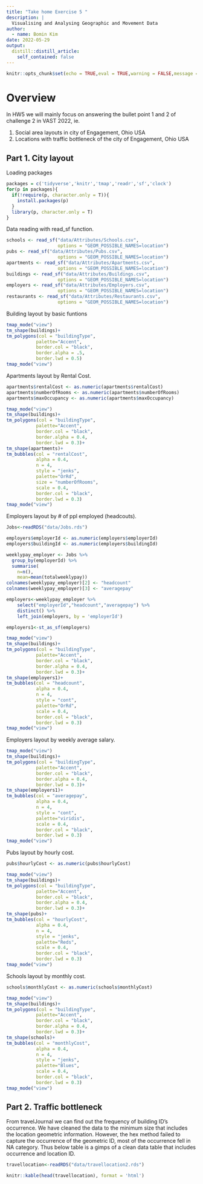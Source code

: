 ```yaml
---
title: "Take home Exercise 5 "
description: |
  Visualising and Analysing Geographic and Movement Data
author:
  - name: Bomin Kim
date: 2022-05-29
output:
  distill::distill_article:
    self_contained: false
---
```


```r
knitr::opts_chunk$set(echo = TRUE,eval = TRUE,warning = FALSE,message = FALSE)
```
# Overview
In HW5 we will mainly focus on answering the bullet point 1 and 2 of challenge 2 in VAST 2022, ie. 

1. Social area layouts in city of Engagement, Ohio USA
2. Locations with traffic bottleneck of the city of Engagement, Ohio USA

## Part 1. City layout
Loading packages

```r
packages = c('tidyverse','knitr','tmap','readr','sf','clock')
for(p in packages){
  if(!require(p, character.only = T)){
    install.packages(p)
  }
  library(p, character.only = T)
}
```

Data reading with read_sf function.

```r
schools <- read_sf("data/Attributes/Schools.csv", 
                   options = "GEOM_POSSIBLE_NAMES=location")  
pubs <- read_sf("data/Attributes/Pubs.csv", 
                   options = "GEOM_POSSIBLE_NAMES=location")
apartments <- read_sf("data/Attributes/Apartments.csv", 
                   options = "GEOM_POSSIBLE_NAMES=location")
buildings <- read_sf("data/Attributes/Buildings.csv", 
                   options = "GEOM_POSSIBLE_NAMES=location")
employers <- read_sf("data/Attributes/Employers.csv", 
                   options = "GEOM_POSSIBLE_NAMES=location")
restaurants <- read_sf("data/Attributes/Restaurants.csv", 
                   options = "GEOM_POSSIBLE_NAMES=location")
```

Building layout by basic funtions

```r
tmap_mode("view")
tm_shape(buildings)+
tm_polygons(col = "buildingType",
           palette="Accent",
           border.col = "black",
           border.alpha = .5,
           border.lwd = 0.5)
tmap_mode("view")
```
Apartments layout by Rental Cost.

```r
apartments$rentalCost <- as.numeric(apartments$rentalCost)
apartments$numberOfRooms <- as.numeric(apartments$numberOfRooms)
apartments$maxOccupancy <- as.numeric(apartments$maxOccupancy)

tmap_mode("view")
tm_shape(buildings)+
tm_polygons(col = "buildingType",
           palette="Accent",
           border.col = "black",
           border.alpha = 0.4,
           border.lwd = 0.3)+
tm_shape(apartments)+
tm_bubbles(col = "rentalCost",
           alpha = 0.4,
           n = 4,
           style = "jenks",
           palette="OrRd",
           size = "numberOfRooms",
           scale = 0.4,
           border.col = "black",
           border.lwd = 0.3)
tmap_mode("view")
```
Employers layout by # of ppl employed (headcouts).

```r
Jobs<-readRDS("data/Jobs.rds")

employers$employerId <- as.numeric(employers$employerId)
employers$buildingId <- as.numeric(employers$buildingId)

weeklypay_employer <- Jobs %>%
  group_by(employerId) %>%
  summarise(
    n=n(),
    mean=mean(totalweeklypay))
colnames(weeklypay_employer)[2] <- "headcount"
colnames(weeklypay_employer)[3] <- "averagepay"

employers<-weeklypay_employer %>%
    select("employerId","headcount","averagepay") %>%
    distinct() %>%
    left_join(employers, by = 'employerId')

employers1<-st_as_sf(employers)

tmap_mode("view")
tm_shape(buildings)+
tm_polygons(col = "buildingType",
           palette="Accent",
           border.col = "black",
           border.alpha = 0.4,
           border.lwd = 0.3)+
tm_shape(employers1)+
tm_bubbles(col = "headcount",
           alpha = 0.4,
           n = 4,
           style = "cont",
           palette="OrRd",
           scale = 0.4,
           border.col = "black",
           border.lwd = 0.3)
tmap_mode("view")
```
Employers layout by weekly average salary.

```r
tmap_mode("view")
tm_shape(buildings)+
tm_polygons(col = "buildingType",
           palette="Accent",
           border.col = "black",
           border.alpha = 0.4,
           border.lwd = 0.3)+
tm_shape(employers1)+
tm_bubbles(col = "averagepay",
           alpha = 0.4,
           n = 4,
           style = "cont",
           palette="viridis",
           scale = 0.4,
           border.col = "black",
           border.lwd = 0.3)
tmap_mode("view")
```
Pubs layout by hourly cost.

```r
pubs$hourlyCost <- as.numeric(pubs$hourlyCost)

tmap_mode("view")
tm_shape(buildings)+
tm_polygons(col = "buildingType",
           palette="Accent",
           border.col = "black",
           border.alpha = 0.4,
           border.lwd = 0.3)+
tm_shape(pubs)+
tm_bubbles(col = "hourlyCost",
           alpha = 0.4,
           n = 4,
           style = "jenks",
           palette="Reds",
           scale = 0.4,
           border.col = "black",
           border.lwd = 0.3)
tmap_mode("view")
```
Schools layout by monthly cost.

```r
schools$monthlyCost <- as.numeric(schools$monthlyCost)

tmap_mode("view")
tm_shape(buildings)+
tm_polygons(col = "buildingType",
           palette="Accent",
           border.col = "black",
           border.alpha = 0.4,
           border.lwd = 0.3)+
tm_shape(schools)+
tm_bubbles(col = "monthlyCost",
           alpha = 0.4,
           n = 4,
           style = "jenks",
           palette="Blues",
           scale = 0.4,
           border.col = "black",
           border.lwd = 0.3)
tmap_mode("view")
```
## Part 2. Traffic bottleneck
From travelJournal we can find out the frequency of building ID's occurrence. We have cleaned the data to the minimum size that includes the location geometric information. However, the hex method failed to capture the occurrence of the geometric ID, most of the occurrence fell in NA category. Thus below table is a gimps of a clean data table that includes occurrence and location ID.

```r
travellocation<-readRDS("data/travellocation2.rds")

knitr::kable(head(travellocation), format = 'html')
```

